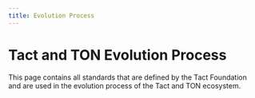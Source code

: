 ```yaml
---
title: Evolution Process
---
```


# Tact and TON Evolution Process

This page contains all standards that are defined by the Tact Foundation and are used in the evolution process of the Tact and TON ecosystem.